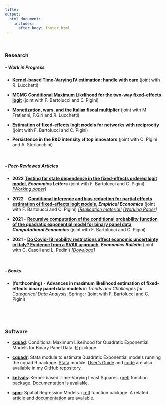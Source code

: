 ```yaml
---
title:
output: 
  html_document:
    includes:
      after_body: footer.html
---
```



<p>&nbsp;</p>

### **Research [<i class="ai ai-google-scholar"></i>](https://scholar.google.com/citations?user=9AqXyqQAAAAJ&hl=it&oi=sra){target="_blank"} [ <i class="ai ai-ideas-repec"></i>](https://ideas.repec.org/f/pva895.html){target="_blank"} **



##### ***-  Work in Progress***


* [**Kernel-based Time-Varying IV estimation: handle with care**](https://mpra.ub.uni-muenchen.de/110033/1/MPRA_paper_110033.pdf){target="_blank"} (joint with R. Lucchetti) 

* [**MCMC Conditional Maximum Likelihood for the two-way fixed-effects logit**](https://mpra.ub.uni-muenchen.de/110034/1/MPRA_paper_110034.pdf){target="_blank"} (joint with F. Bartolucci and C. Pigini) 


* [**Monetization, wars, and the Italian fiscal multiplier**](http://docs.dises.univpm.it/web/quaderni/pdfmofir/Mofir176.pdf){target="_blank"} (joint with M. Fratianni, F.Giri and R. Lucchetti) 

* **Estimation of fixed-effects logit models for networks with reciprocity** (joint with F. Bartolucci and C. Pigini)

* **Persistence in the R&D intensity of top innovators**  (joint with C. Pigini and A. Sterlacchini)

<p>&nbsp;</p>

##### ***-  Peer-Reviewed Articles***
* **2022** [**Testing for state dependence in the fixed-effects
ordered logit model**](https://doi.org/10.1016/j.econlet.2022.110964){target="_blank"}, ***Economics Letters*** (joint with F. Bartolucci and C. Pigini) [*[Working paper]*](https://mpra.ub.uni-muenchen.de/113890/1/MPRA_paper_113890.pdf){target="_blank"}


* **2022** - [**Conditional inference and bias reduction for partial effects estimation of fixed-effects logit models**](https://doi.org/10.1007/s00181-022-02313-6){target="_blank"},  ***Empirical Economics*** (joint with F. Bartolucci and C. Pigini) [*[Replication material]*](https://github.com/fravale/replication_ape_logit){target="_blank"} [*[Working Paper]*](https://mpra.ub.uni-muenchen.de/110031/1/MPRA_paper_110031.pdf){target="_blank"}

* **2021** - [**Recursive computation of the conditional probability function of the quadratic exponential model for binary panel data**](https://doi.org/10.1007/s10614-021-10218-2){target="_blank"}, ***Computational Economics*** (joint with F. Bartolucci and C. Pigini)    

* **2021** - [**Do Covid-19 mobility restrictions affect economic uncertainty in Italy? Evidence from a SVAR approach**](http://www.accessecon.com/pubs/eb/default.aspx?topic=Abstract&PaperID=EB-21-00637){target="_blank"}, ***Economics Bulletin*** (joint with C. Casoli and L. Pedini) [*[Download]*](http://www.accessecon.com/Pubs/EB/2021/Volume41/EB-21-V41-I4-P209.pdf){target="_blank"}

<p>&nbsp;</p>

##### ***-  Books***
* **(forthcoming)** - **Advances in maximum likelihood estimation of fixed-effects binary panel data models** in *Trends and Challenges for Categorical Data Analysis*, Springer (joint with F. Bartolucci and C. Pigini)  

<p>&nbsp;</p>


<p>&nbsp;</p>

### **Software**


* [**cquad**](https://cran.r-project.org/web/packages/cquad/index.html){target="_blank"}: Conditional Maximum Likelihood for Quadratic Exponential Models for Binary Panel Data. [R](https://www.r-project.org/){target="_blank"} package.

* [**cquadr**](https://ideas.repec.org/c/boc/bocode/s458852.html){target="_blank"}: Stata module to estimate Quadratic Exponential models running the cquad R package. [Stata](https://www.stata.com/){target="_blank"} module. [User's Guide](https://github.com/fravale/cquadr/blob/master/cquadr-guide.pdf){target="_blank"} and [code](https://github.com/fravale/cquadr){target="_blank"} are also available in my GitHub repository.

* [**ketvals**](http://gretl.sourceforge.net/current_fnfiles/ketvals.zip): Kernel-based Time-Varying Least Squares. [gretl](http://gretl.sourceforge.net/){target="_blank"} function package. [Documentation](http://gretl.sourceforge.net/current_fnfiles/unzipped/ketvals.pdf){target="_blank"} is available.

* [**spm**](http://gretl.sourceforge.net/current_fnfiles/spm.zip): Spatial Regression Models. [gretl](http://gretl.sourceforge.net/){target="_blank"} function package. A related [article](http://www.fedoa.unina.it/12338/1/GRETL2019.pdf#page=33){target="_blank"} and [documentation](http://gretl.sourceforge.net/current_fnfiles/unzipped/spm.pdf){target="_blank"} are available.
